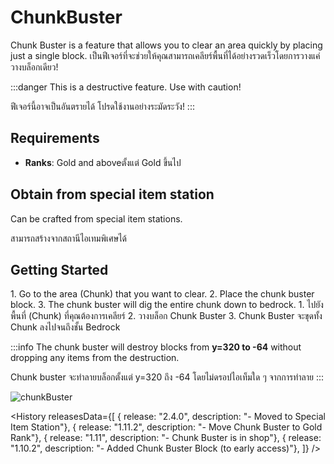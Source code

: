 
# ChunkBuster

<EN>
Chunk Buster is a feature that allows you to clear an area quickly by placing just a single block.
</EN>
<TH>
เป็นฟีเจอร์ที่จะช่วยให้คุณสามารถเคลียร์พื้นที่ได้อย่างรวดเร็วโดยการวางแค่วางบล็อกเดียว!
</TH>

:::danger
<EN>This is a destructive feature. Use with caution!</EN>
<TH>ฟีเจอร์นี้อาจเป็นอันตรายได้ โปรดใช้งานอย่างระมัดระวัง!</TH>
:::

## Requirements

- **Ranks**: <EN>Gold and above</EN><TH>ตั้งแต่ Gold ขึ้นไป</TH>

## Obtain from special item station

<EN>Can be crafted from special item stations.</EN>
<TH>สามารถสร้างจากสถานีไอเทมพิเศษได้</TH>


## Getting Started
<EN>
1. Go to the area (Chunk) that you want to clear.
2. Place the chunk buster block.
3. The chunk buster will dig the entire chunk down to bedrock.
</EN>
<TH>
1. ไปยังพื้นที่ (Chunk) ที่คุณต้องการเคลียร์
2. วางบล็อก Chunk Buster
3. Chunk Buster จะขุดทั้ง Chunk ลงไปจนถึงชั้น Bedrock
</TH>

:::info
<EN>The chunk buster will destroy blocks from **y=320 to -64** without dropping any items from the destruction.</EN>
<TH>Chunk buster จะทำลายบล็อกตั้งแต่ y=320 ถึง -64 โดยไม่ดรอปไอเท็มใด ๆ จากการทำลาย</TH>
:::

![chunkBuster](\img\doc\features\chunkBuster\chunkBuster.gif)

<History releasesData={[
    { release: "2.4.0", description: "- Moved to Special Item Station"},
    { release: "1.11.2", description: "- Move Chunk Buster to Gold Rank"},
    { release: "1.11", description: "- Chunk Buster is in shop"},
    { release: "1.10.2", description: "- Added Chunk Buster Block (to early access)"},
]} />